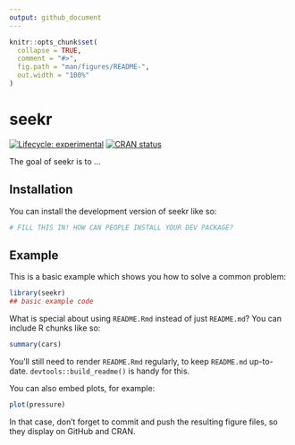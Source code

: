 ```yaml
---
output: github_document
---
```


<!-- README.md is generated from README.Rmd. Please edit that file -->

```r
knitr::opts_chunk$set(
  collapse = TRUE,
  comment = "#>",
  fig.path = "man/figures/README-",
  out.width = "100%"
)
```

# seekr

<!-- badges: start -->
[![Lifecycle: experimental](https://img.shields.io/badge/lifecycle-experimental-orange.svg)](https://lifecycle.r-lib.org/articles/stages.html#experimental)
[![CRAN status](https://www.r-pkg.org/badges/version/seekr)](https://CRAN.R-project.org/package=seekr)
<!-- badges: end -->

The goal of seekr is to ...

## Installation

You can install the development version of seekr like so:

``` r
# FILL THIS IN! HOW CAN PEOPLE INSTALL YOUR DEV PACKAGE?
```

## Example

This is a basic example which shows you how to solve a common problem:

```r
library(seekr)
## basic example code
```

What is special about using `README.Rmd` instead of just `README.md`? You can include R chunks like so:

```r
summary(cars)
```

You'll still need to render `README.Rmd` regularly, to keep `README.md` up-to-date. `devtools::build_readme()` is handy for this.

You can also embed plots, for example:

```r
plot(pressure)
```

In that case, don't forget to commit and push the resulting figure files, so they display on GitHub and CRAN.
